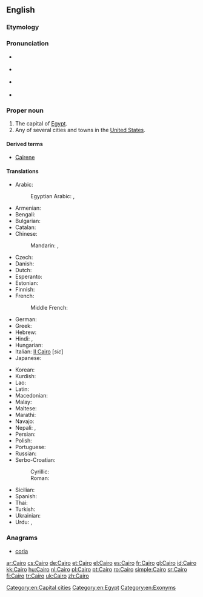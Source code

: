 ==English==

{{wikipedia}}
{{wikipedia|Cairo, Illinois}}

===Etymology===
{{rfe}}

===Pronunciation===
* {{IPA|/ˈkaɪɹoʊ/}} {{a|capital of Egypt}}
* {{rhymes|aɪɹəʊ}} {{a|capital of Egypt}}
* {{homophones|lang=en|chiro}} {{a|capital of Egypt}}
* {{IPA|/kɛɹoʊ/|/keɪɹoʊ/}} {{a|US towns and cities}}

===Proper noun===
{{en-proper noun}}

# The capital of [[Egypt]].
# Any of several cities and towns in the [[United States]].

====Derived terms====
* [[Cairene]]

====Translations====
{{trans-top|capital of Egypt}}
* Arabic: {{t+|ar|القاهِرة|f|tr=al-qaahira(t)}}
*: Egyptian Arabic: {{tø|arz|مصر|f|tr=maSr|sc=Arab}} , {{tø|arz|القاهرة|f|tr=el qahera|sc=Arab}}
* Armenian: {{t-|hy|Կահիրե|tr=Kahire}}
* Bengali: {{t-|bn|কায়রো|sc=Beng}}
* Bulgarian: {{t-|bg|Кайро|tr=Kajro|sc=Cyrl}}
* Catalan: {{t+|ca|Caire|m}}
* Chinese:
*: Mandarin: {{t|cmn|開羅|sc=Hani}}, {{t|cmn|开罗|tr=Kāiluó|sc=Hani}}
* Czech: {{t-|cs|Káhira|f}}
* Danish: {{t-|da|Kairo}}
* Dutch: {{t+|nl|Caïro|n}}
* Esperanto: {{t|eo|Kairo}}
* Estonian: {{t+|et|Kairo}}
* Finnish: {{t+|fi|Kairo}}
* French: {{t+|fr|Le Caire|m}}
*: Middle French: {{tø|frm|Caire}}
* German: {{t+|de|Kairo}}
* Greek: {{t+|el|Κάιρο|n|tr=Káiro}}
* Hebrew: {{t-|he|קהיר|tr=Kahīr}}
* Hindi: {{t-|hi|क़ाहिरा|tr=Qāhirā}}, {{t-|hi|क़ैरो|tr=Qéro}}
* Hungarian: {{t+|hu|Kairó}}
* Italian: [[Il Cairo]] {{f}} [''sic'']
* Japanese: {{t-|ja|カイロ|tr=Kairo}}
{{trans-mid}}
* Korean: {{t-|ko|카이로|tr=Kairo|sc=Kore}}
* Kurdish: {{t+|ku|Qahîre}}
* Lao: {{t-|lo|ເລີແກ|tr=Lœ̄kǣ|sc=Laoo}}
* Latin: {{t|la|Cairus|f}} {{qualifier|medieval}}
* Macedonian: {{t-|mk|Каиро|n|tr=Káiro}}
* Malay: {{t-|ms|Kaherah}}
* Maltese: {{t-|mt|Kajr|alt=Il-Kajr}}
* Marathi: {{t-|mr|काइरो|n|tr=kāiro|sc=Deva}}
* Navajo: {{tø|nv|Kʼaiwo}}
* Nepali: {{t-|ne|काहिरा|tr=Kāhirā}}, {{t-|ne|काहिरो|tr=Kāhiro}}
* Persian: {{t+|fa|قاهره|tr=Qāhere}}
* Polish: {{t+|pl|Kair|m}}
* Portuguese: {{t+|pt|Cairo|m}}
* Russian: {{t-|ru|Каир|m|tr=Kaír}}
* Serbo-Croatian:
*: Cyrillic: {{t-|sh|Каиро|m}}
*: Roman: {{t-|sh|Kairo|m}}
* Sicilian: {{t-|scn|Cairu|alt=Lu Cairu|m}}
* Spanish: {{t+|es|El Cairo|m}}
* Thai: {{t-|th|ไคโ|tr=Khairō}}
* Turkish: {{t+|tr|Kahire}}
* Ukrainian: {{t-|uk|Каїр|m|tr=Kajír|sc=Cyrl}}
* Urdu: {{t-|ur|قائرہ|tr=Qāyra}}, {{t-|ur|قاہرہ|tr=Qāhira}}
{{trans-bottom}}

===Anagrams===
* [[coria#English|coria]]

[[Category:en:Capital cities]]
[[Category:en:Egypt]]
[[Category:en:Exonyms]]

[[ar:Cairo]]
[[cs:Cairo]]
[[de:Cairo]]
[[et:Cairo]]
[[el:Cairo]]
[[es:Cairo]]
[[fr:Cairo]]
[[gl:Cairo]]
[[id:Cairo]]
[[kk:Cairo]]
[[hu:Cairo]]
[[nl:Cairo]]
[[pl:Cairo]]
[[pt:Cairo]]
[[ro:Cairo]]
[[simple:Cairo]]
[[sr:Cairo]]
[[fi:Cairo]]
[[tr:Cairo]]
[[uk:Cairo]]
[[zh:Cairo]]